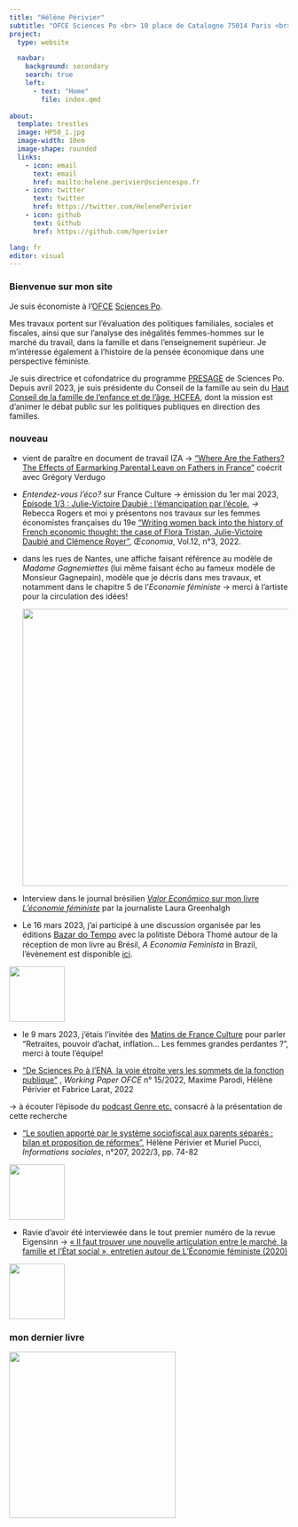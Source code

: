 ```yaml
---
title: "Hélène Périvier"
subtitle: "OFCE Sciences Po <br> 10 place de Catalogne 75014 Paris <br> {{< fa phone >}} +33 1 44 18 54 92"
project:
  type: website

  navbar:
    background: secondary
    search: true
    left:
      - text: "Home"
        file: index.qmd
  
about:
  template: trestles
  image: HP50_1.jpg
  image-width: 10em
  image-shape: rounded
  links:
    - icon: email
      text: email
      href: mailto:helene.perivier@sciencespo.fr
    - icon: twitter
      text: twitter
      href: https://twitter.com/HelenePerivier
    - icon: github
      text: Github
      href: https://github.com/hperivier

lang: fr
editor: visual
---
```


### Bienvenue sur mon site

Je suis économiste à l'[OFCE](http://www.ofce.sciences-po.fr/index.php) [Sciences Po](https://www.sciencespo.fr/fr/).

Mes travaux portent sur l'évaluation des politiques familiales, sociales et fiscales, ainsi que sur l'analyse des inégalités femmes-hommes sur le marché du travail, dans la famille et dans l'enseignement supérieur. Je m'intéresse également à l'histoire de la pensée économique dans une perspective féministe.

Je suis directrice et cofondatrice du programme [PRESAGE](https://www.sciencespo.fr/programme-presage/fr.html) de Sciences Po. Depuis avril 2023, je suis présidente du Conseil de la famille au sein du [Haut Conseil de la famille de l'enfance et de l'âge, HCFEA](https://www.hcfea.fr/), dont la mission est d'animer le débat public sur les politiques publiques en direction des familles.

### nouveau

-   vient de paraître en document de travail IZA -\> ["Where Are the Fathers? The Effects of Earmarking Parental Leave on Fathers in France"](pdf/iaz_cp.pdf) coécrit avec Grégory Verdugo

-   *Entendez-vous l'éco?* sur France Culture -\> émission du 1er mai 2023, [Épisode 1/3 : Julie-Victoire Daubié : l'émancipation par l'école.](https://www.radiofrance.fr/franceculture/podcasts/entendez-vous-l-eco/julie-victoire-daubie-l-emancipation-par-l-ecole-6369764) *-\>* Rebecca Rogers et moi y présentons nos travaux sur les femmes économistes françaises du 19e ["Writing women back into the history of French economic thought: the case of Flora Tristan, Julie-Victoire Daubié and Clémence Royer"](https://journals.openedition.org/oeconomia/13633), *Œconomia*, Vol.12, n°3, 2022.

-   dans les rues de Nantes, une affiche faisant référence au modèle de *Madame Gagnemiettes* (lui même faisant écho au fameux modèle de Monsieur Gagnepain), modèle que je décris dans mes travaux, et notamment dans le chapitre 5 de l'*Economie féministe* -\> merci à l'artiste pour la circulation des idées!

    ![](images/gagnemiettes.jpg){width="500"}

-   Interview dans le journal brésilien [*Valor Econômico* sur mon livre *L'économie féministe*](pdf/valor.pdf) par la journaliste Laura Greenhalgh

-   Le 16 mars 2023, j'ai participé à une discussion organisée par les éditions [Bazar do Tempo](https://bazardotempo.com.br/){style="font-size: 11pt;"} avec la politiste Débora Thomé autour de la réception de mon livre au Brésil, *A Economia Feminista* in Brazil, l'évènement est disponible [ici](https://www.youtube.com/watch?v=XfWymYwPUMU).

![](images/tempo1.jpg){fig-align="center" width="100"}

-   le 9 mars 2023, j'étais l'invitée des [Matins de France Culture](https://www.radiofrance.fr/franceculture/podcasts/l-invite-e-des-matins/retraites-pouvoir-d-achat-inflation-les-femmes-grandes-perdantes-4298508) pour parler "Retraites, pouvoir d'achat, inflation... Les femmes grandes perdantes ?", merci à toute l'équipe!

-   ["De Sciences Po à l'ENA, la voie étroite vers les sommets de la fonction publique"](https://www.ofce.sciences-po.fr/pdf/dtravail/OFCEWP2022-15.pdf) , *Working Paper OFCE* n° 15/2022, Maxime Parodi, Hélène Périvier et Fabrice Larat, 2022

-\> à écouter l'épisode du [podcast Genre etc.](https://podcast.ausha.co/sciencespo-presage-genre-etc/les-femmes-dans-le-concours-d-entree-a-l-ecole-nationale-d-administration) consacré à la présentation de cette recherche

-   ["Le soutien apporté par le système sociofiscal aux parents séparés : bilan et proposition de réformes"](pdf/info_sociales.pdf), Hélène Périvier et Muriel Pucci, *Informations sociales*, n°207, 2022/3, pp. 74-82

![](images/paste-4ABFB0E7.png){fig-align="center" width="100"}

-   Ravie d'avoir été interviewée dans le tout premier numéro de la revue Eigensinn -\> [« Il faut trouver une nouvelle articulation entre le marché, la famille et l'État social », entretien autour de L'Économie féministe (2020)](https://www.lcdpu.fr/livre/?GCOI=27000100089780&fa=sommaire)

![](images/paste-149EAE4E.png){fig-align="center" width="100"}

### mon dernier livre

![](/images/double_couv.jpg){fig-align="center" width="300"}

